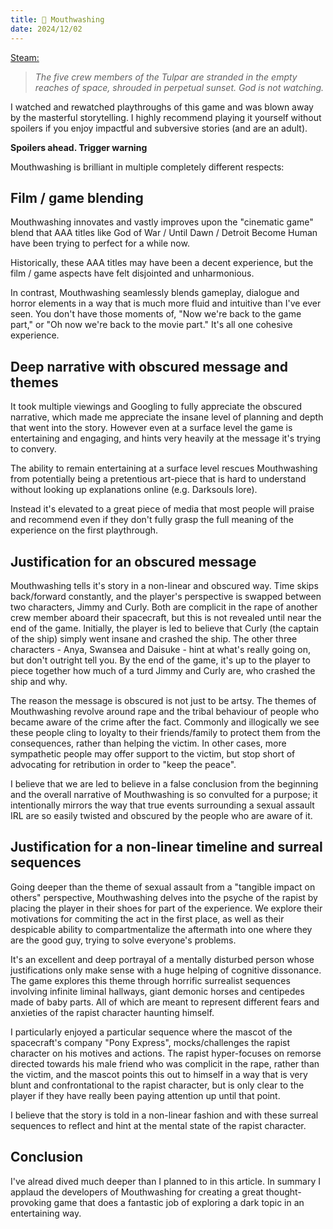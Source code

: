 ---
title: 🧴 Mouthwashing
date: 2024/12/02
---

[Steam: ](https://store.steampowered.com/app/2475490/Mouthwashing/)

> _The five crew members of the Tulpar are stranded in the empty reaches of space, shrouded in perpetual sunset. God is not watching._

I watched and rewatched playthroughs of this game and was blown away by the masterful storytelling. I highly recommend playing it yourself without spoilers if you enjoy impactful and subversive stories (and are an adult).

**Spoilers ahead. Trigger warning**

Mouthwashing is brilliant in multiple completely different respects:

## Film / game blending

Mouthwashing innovates and vastly improves upon the "cinematic game" blend that AAA titles like God of War / Until Dawn / Detroit Become Human have been trying to perfect for a while now.

Historically, these AAA titles may have been a decent experience, but the film / game aspects have felt disjointed and unharmonious.

In contrast, Mouthwashing seamlessly blends gameplay, dialogue and horror elements in a way that is much more fluid and intuitive than I've ever seen. You don't have those moments of, "Now we're back to the game part," or "Oh now we're back to the movie part." It's all one cohesive experience.

## Deep narrative with obscured message and themes

It took multiple viewings and Googling to fully appreciate the obscured narrative, which made me appreciate the insane level of planning and depth that went into the story. However even at a surface level the game is entertaining and engaging, and hints very heavily at the message it's trying to convery.

The ability to remain entertaining at a surface level rescues Mouthwashing from potentially being a pretentious art-piece that is hard to understand without looking up explanations online (e.g. Darksouls lore).

Instead it's elevated to a great piece of media that most people will praise and recommend even if they don't fully grasp the full meaning of the experience on the first playthrough.

## Justification for an obscured message

Mouthwashing tells it's story in a non-linear and obscured way. Time skips back/forward constantly, and the player's perspective is swapped between two characters, Jimmy and Curly. Both are complicit in the rape of another crew member aboard their spacecraft, but this is not revealed until near the end of the game. Initially, the player is led to believe that Curly (the captain of the ship) simply went insane and crashed the ship. The other three characters - Anya, Swansea and Daisuke - hint at what's really going on, but don't outright tell you. By the end of the game, it's up to the player to piece together how much of a turd Jimmy and Curly are, who crashed the ship and why.

The reason the message is obscured is not just to be artsy. The themes of Mouthwashing revolve around rape and the tribal behaviour of people who became aware of the crime after the fact. Commonly and illogically we see these people cling to loyalty to their friends/family to protect them from the consequences, rather than helping the victim. In other cases, more sympathetic people may offer support to the victim, but stop short of advocating for retribution in order to "keep the peace".

I believe that we are led to believe in a false conclusion from the beginning and the overall narrative of Mouthwashing is so convulted for a purpose; it intentionally mirrors the way that true events surrounding a sexual assault IRL are so easily twisted and obscured by the people who are aware of it.

## Justification for a non-linear timeline and surreal sequences

Going deeper than the theme of sexual assault from a "tangible impact on others" perspective, Mouthwashing delves into the psyche of the rapist by placing the player in their shoes for part of the experience. We explore their motivations for commiting the act in the first place, as well as their despicable ability to compartmentalize the aftermath into one where they are the good guy, trying to solve everyone's problems.

It's an excellent and deep portrayal of a mentally disturbed person whose justifications only make sense with a huge helping of cognitive dissonance. The game explores this theme through horrific surrealist sequences involving infinite liminal hallways, giant demonic horses and centipedes made of baby parts. All of which are meant to represent different fears and anxieties of the rapist character haunting himself.

I particularly enjoyed a particular sequence where the mascot of the spacecraft's company "Pony Express", mocks/challenges the rapist character on his motives and actions. The rapist hyper-focuses on remorse directed towards his male friend who was complicit in the rape, rather than the victim, and the mascot points this out to himself in a way that is very blunt and confrontational to the rapist character, but is only clear to the player if they have really been paying attention up until that point.

I believe that the story is told in a non-linear fashion and with these surreal sequences to reflect and hint at the mental state of the rapist character.

## Conclusion

I've alread dived much deeper than I planned to in this article. In summary I applaud the developers of Mouthwashing for creating a great thought-provoking game that does a fantastic job of exploring a dark topic in an entertaining way.
